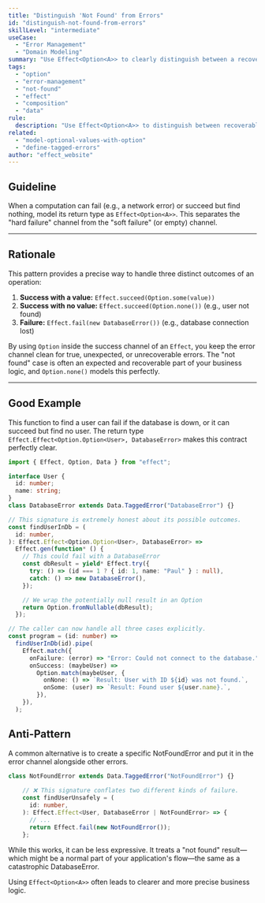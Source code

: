 ```yaml
---
title: "Distinguish 'Not Found' from Errors"
id: "distinguish-not-found-from-errors"
skillLevel: "intermediate"
useCase:
  - "Error Management"
  - "Domain Modeling"
summary: "Use Effect<Option<A>> to clearly distinguish between a recoverable 'not found' case (None) and a true failure (Fail)."
tags:
  - "option"
  - "error-management"
  - "not-found"
  - "effect"
  - "composition"
  - "data"
rule:
  description: "Use Effect<Option<A>> to distinguish between recoverable 'not found' cases and actual failures."
related:
  - "model-optional-values-with-option"
  - "define-tagged-errors"
author: "effect_website"
---
```


## Guideline

When a computation can fail (e.g., a network error) or succeed but find nothing, model its return type as ``Effect<Option<A>>``. This separates the "hard failure" channel from the "soft failure" (or empty) channel.

---

## Rationale

This pattern provides a precise way to handle three distinct outcomes of an operation:

1.  **Success with a value:** `Effect.succeed(Option.some(value))`
2.  **Success with no value:** `Effect.succeed(Option.none())` (e.g., user not found)
3.  **Failure:** `Effect.fail(new DatabaseError())` (e.g., database connection lost)

By using `Option` inside the success channel of an `Effect`, you keep the error channel clean for true, unexpected, or unrecoverable errors. The "not found" case is often an expected and recoverable part of your business logic, and `Option.none()` models this perfectly.

---

## Good Example

This function to find a user can fail if the database is down, or it can succeed but find no user. The return type ``Effect.Effect<Option.Option<User>, DatabaseError>`` makes this contract perfectly clear.

```typescript
import { Effect, Option, Data } from "effect";

interface User {
  id: number;
  name: string;
}
class DatabaseError extends Data.TaggedError("DatabaseError") {}

// This signature is extremely honest about its possible outcomes.
const findUserInDb = (
  id: number,
): Effect.Effect<Option.Option<User>, DatabaseError> =>
  Effect.gen(function* () {
    // This could fail with a DatabaseError
    const dbResult = yield* Effect.try({
      try: () => (id === 1 ? { id: 1, name: "Paul" } : null),
      catch: () => new DatabaseError(),
    });

    // We wrap the potentially null result in an Option
    return Option.fromNullable(dbResult);
  });

// The caller can now handle all three cases explicitly.
const program = (id: number) =>
  findUserInDb(id).pipe(
    Effect.match({
      onFailure: (error) => "Error: Could not connect to the database.",
      onSuccess: (maybeUser) =>
        Option.match(maybeUser, {
          onNone: () => `Result: User with ID ${id} was not found.`,
          onSome: (user) => `Result: Found user ${user.name}.`,
        }),
    }),
  );
```

## Anti-Pattern

A common alternative is to create a specific NotFoundError and put it in the error channel alongside other errors.

```typescript
class NotFoundError extends Data.TaggedError("NotFoundError") {}
	
	// ❌ This signature conflates two different kinds of failure.
	const findUserUnsafely = (
	  id: number,
	): Effect.Effect<User, DatabaseError | NotFoundError> => {
	  // ...
	  return Effect.fail(new NotFoundError());
	};
```

While this works, it can be less expressive. It treats a "not found" result—which might be a normal part of your application's flow—the same as a catastrophic DatabaseError. 

Using ``Effect<Option<A>>`` often leads to clearer and more precise business logic.
